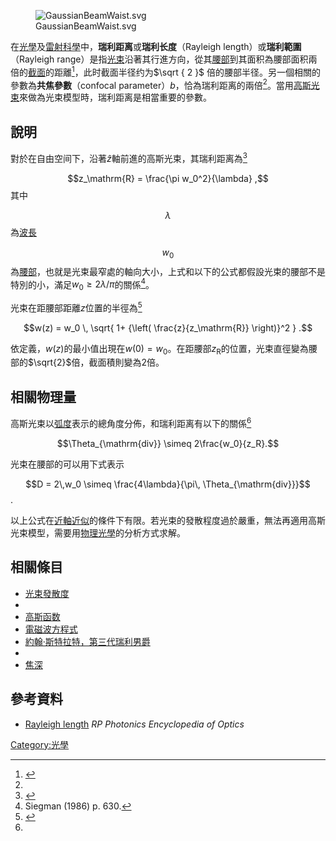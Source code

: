 [[File:GaussianBeamWaist.svg|thumb]]

在[[光學|光學]]及[[雷射科學|雷射科學]]中，'''瑞利距离'''或'''瑞利长度'''（Rayleigh length）或'''瑞利範圍'''（Rayleigh range）是指[[光束|光束]]沿著其行進方向，從其[[射束腰部|腰部]]到其面积為腰部面积兩倍的[[截面_(幾何)|截面]]的距離<ref name="Siegman1986">{{cite book  | last = Siegman  | first = A. E.   | title = Lasers  | url = https://archive.org/details/lasers00sieg  | publisher = University Science Books  | date = 1986  | pages = [https://archive.org/details/lasers00sieg/page/664 664]–669  | isbn = 0-935702-11-3 }}</ref>，此时截面半径约为<math>\sqrt { 2 }</math> 倍的腰部半径。另一個相關的參數為'''共焦參數'''（confocal parameter）''b''，恰為瑞利距离的兩倍<ref name="Damask" />。當用[[高斯光束|高斯光束]]來做為光束模型時，瑞利距离是相當重要的參數。

==說明==
{{more|高斯光束}}
對於在自由空间下，沿著<math>\hat{z}</math>軸前進的高斯光束，其瑞利距离為<ref name="Damask">{{cite book  | last = Damask  | first = Jay N.  | title = Polarization Optics in Telecommunications  | url = https://archive.org/details/polarizationopti00dama  | publisher = Springer  | date = 2004  | pages = [https://archive.org/details/polarizationopti00dama/page/221 221]–223  | isbn = 0-387-22493-9 }}</ref>

:<math>z_\mathrm{R} = \frac{\pi w_0^2}{\lambda} ,</math>
其中
:<math>\lambda</math>為[[波長|波長]]
:<math>w_0</math>為[[射束腰部|腰部]]，也就是光束最窄處的軸向大小，上式和以下的公式都假設光束的腰部不是特別的小，滿足<math>w_0 \ge 2\lambda/\pi</math>的關係<ref>Siegman (1986) p. 630.</ref>。

光束在距腰部距離<math>z</math>位置的半徑為<ref>{{cite book  | last = Meschede  | first = Dieter  | title = Optics, Light and Lasers: The Practical Approach to Modern Aspects of Photonics and Laser Physics  | url = https://archive.org/details/opticslightlaser00mesc_263  | publisher = Wiley-VCH  | date = 2007  | pages = [https://archive.org/details/opticslightlaser00mesc_263/page/n57 46]–48  | isbn = 3-527-40628-X }}</ref>

:<math>w(z) = w_0 \, \sqrt{ 1+ {\left( \frac{z}{z_\mathrm{R}} \right)}^2 }  . </math>

依定義，<math>w(z)</math>的最小值出現在<math>w(0) = w_0</math>。在距腰部<math>z_\mathrm{R}</math>的位置，光束直徑變為腰部的<math>\sqrt{2}</math>倍，截面積則變為2倍。

==相關物理量==
高斯光束以[[弧度|弧度]]表示的總角度分佈，和瑞利距离有以下的關係<ref name="Siegman1986"/>

:<math>\Theta_{\mathrm{div}} \simeq 2\frac{w_0}{z_R}.</math>

光束在腰部的{{le|光束直徑|Beam diameter|直徑}}可以用下式表示

:<math>D = 2\,w_0 \simeq \frac{4\lambda}{\pi\, \Theta_{\mathrm{div}}}</math>.

以上公式在[[近軸近似|近軸近似]]的條件下有限。若光束的發散程度過於嚴重，無法再適用高斯光束模型，需要用[[物理光學|物理光學]]的分析方式求解。
==相關條目==
* [[光束發散度|光束發散度]]
* {{le|光参量乘积|Beam parameter product}}
* [[高斯函数|高斯函数]]
* [[電磁波方程式|電磁波方程式]]
* [[約翰·斯特拉特，第三代瑞利男爵|約翰·斯特拉特，第三代瑞利男爵]]
* {{le|罗伯特·斯特拉特，第四代瑞利男爵|Robert Strutt, 4th Baron Rayleigh}}
* [[焦深|焦深]]

==參考資料==
{{reflist}}

*[https://www.rp-photonics.com/rayleigh_length.html Rayleigh length] {{Wayback|url=https://www.rp-photonics.com/rayleigh_length.html |date=20210127091902 }} ''RP Photonics Encyclopedia of Optics''

[[Category:光學|Category:光學]]